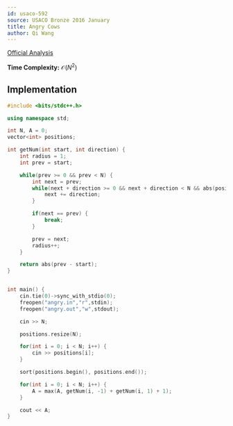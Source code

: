 ```yaml
---
id: usaco-592
source: USACO Bronze 2016 January
title: Angry Cows
author: Qi Wang
---
```


[Official Analysis](http://www.usaco.org/current/data/sol_angry_bronze_jan16.html)

**Time Complexity:** $\mathcal{O}(N^2)$

<LanguageSection>
<CPPSection>

## Implementation

```cpp
#include <bits/stdc++.h>

using namespace std;

int N, A = 0;
vector<int> positions;

int getNum(int start, int direction) {
	int radius = 1;
	int prev = start;

	while(prev >= 0 && prev < N) {
		int next = prev;
		while(next + direction >= 0 && next + direction < N && abs(positions[next + direction] - positions[prev]) <= radius) {
			next += direction;
		}

		if(next == prev) {
			break;
		}

		prev = next;
		radius++;
	}

	return abs(prev - start);
}


int main() {
	cin.tie(0)->sync_with_stdio(0);
	freopen("angry.in","r",stdin);
	freopen("angry.out","w",stdout);

	cin >> N;

	positions.resize(N);

	for(int i = 0; i < N; i++) {
		cin >> positions[i];
	}

	sort(positions.begin(), positions.end());

	for(int i = 0; i < N; i++) {
		A = max(A, getNum(i, -1) + getNum(i, 1) + 1);
	}   

	cout << A;
}
```

</CPPSection>
</LanguageSection>
